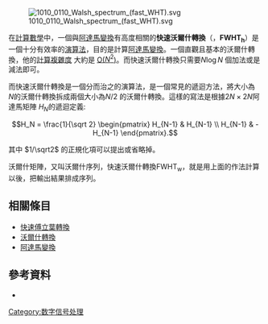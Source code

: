 [[File:1010_0110_Walsh_spectrum_(fast_WHT).svg|thumb]]

在[[計算數學|計算數學]]中，一個與[[沃爾什轉換|阿達馬變換]]有高度相關的'''快速沃爾什轉換'''（{{lang-en|'''fast Walsh–Hadamard transform'''}}，'''FWHT<sub>h</sub>'''）是一個十分有效率的[[演算法|演算法]]，目的是計算[[沃爾什轉換|阿達馬變換]]。一個直觀且基本的沃爾什轉換，他的[[計算複雜度|計算複雜度]] 大約是 [[Big_O_notation|O(<math>N^2</math>)]]。而快速沃爾什轉換只需要<math>N \log N</math> 個加法或是減法即可。

而快速沃爾什轉換是一個分而治之的演算法，是一個常見的遞迴方法，將大小為 <math>N</math>的沃爾什轉換拆成兩個大小為<math>N/2</math> 的沃爾什轉換。這樣的寫法是根據<math>2N \times 2N</math>阿達馬矩陣 <math>H_N</math>的遞迴定義:  

:<math>H_N = \frac{1}{\sqrt 2} \begin{pmatrix} H_{N-1} & H_{N-1} \\ H_{N-1} & -H_{N-1} \end{pmatrix}. </math>

其中 <math>1/\sqrt2</math> 的正規化項可以提出或省略掉。

沃爾什矩陣，又叫沃爾什序列，快速沃爾什轉換FWHT<sub>w</sub>，就是用上面的作法計算以後，把輸出結果排成序列。

== 相關條目 ==
* [[快速傅立葉轉換|快速傅立葉轉換]]
* [[沃爾什轉換|沃爾什轉換]]
* [[阿達馬變換|阿達馬變換]]

== 參考資料 ==
*{{cite journal |last=Fino |first=B. J. |last2=Algazi |first2=V. R. |year=1976 |title=Unified Matrix Treatment of the Fast Walsh–Hadamard Transform |journal=IEEE Transactions on Computers |volume=25 |issue=11 |pages=1142–1146 |doi=10.1109/TC.1976.1674569 }}

{{電腦科學小作品}}
[[Category:数字信号处理|Category:数字信号处理]]